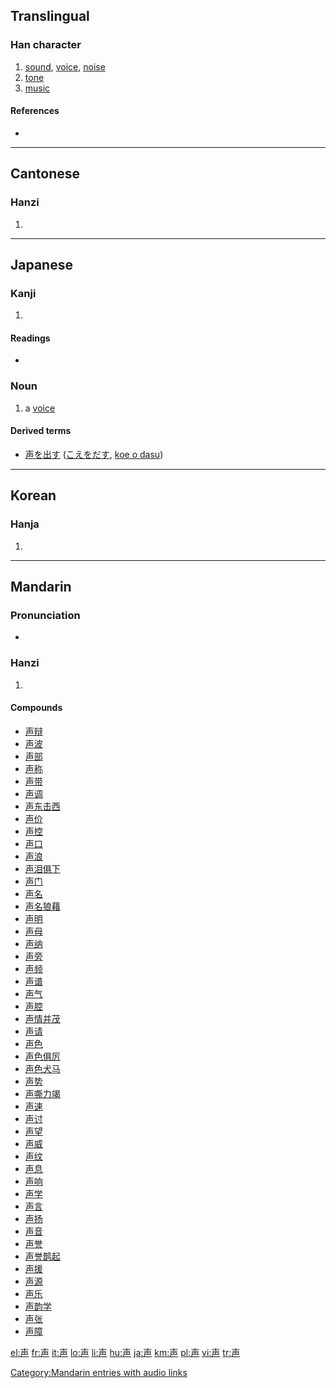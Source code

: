 {{also|聲}}
==Translingual==

===Han character===
{{Han char|rn=33|rad=士|as=04|sn=7|four=|canj=土日竹 (GAH)}}

# [[sound]], [[voice]], [[noise]]
# [[tone]]
# [[music]]

====References====
* {{Han ref|kx=0243.040|dkj=05645|dj=0483.060|hdz=10429.010|uh=58F0|ud=22768}}

----

==Cantonese==

===Hanzi===
{{yue-hanzi|jyut=|y=seng1, sing1}}

# {{defn|Cantonese}}

----

==Japanese==

===Kanji===
{{ja-kanji|grade=2|rs=士04}}

# {{defn|Japanese}}

====Readings====
* {{ja-readings|on=[[せい]] ([[sei]]), [[しょう]] ([[shō]])|kun=[[こえ]] ([[koe]])}}

===Noun===
{{ja-noun|k|hira=こえ|rom=koe}}

# a [[voice]]

====Derived terms====
* [[声を出す]] ([[こえをだす]], [[koe o dasu]])

----

==Korean==

===Hanja===
{{ko-hanja|hangeul=성|rv=seong|mr=sŏng}}

# {{defn|Korean}}

----

==Mandarin==

===Pronunciation===
* {{audio|zh-shēng.ogg|audio}}

===Hanzi===
{{cmn-hanzi|tra=聲|pin=[[shēng]] ([[sheng1]])|wg=sheng<sup>1</sup>}}

# {{defn|Mandarin}}

====Compounds====
* [[声辩]]
* [[声波]]
* [[声部]]
* [[声称]]
* [[声带]]
* [[声调]]
* [[声东击西]]
* [[声价]]
* [[声控]]
* [[声口]]
* [[声浪]]
* [[声泪俱下]]
* [[声门]]
* [[声名]]
* [[声名狼藉]]
* [[声明]]
* [[声母]]
* [[声纳]]
* [[声旁]]
* [[声频]]
* [[声谱]]
* [[声气]]
* [[声腔]]
* [[声情并茂]]
* [[声请]]
* [[声色]]
* [[声色俱厉]]
* [[声色犬马]]
* [[声势]]
* [[声嘶力竭]]
* [[声速]]
* [[声讨]]
* [[声望]]
* [[声威]]
* [[声纹]]
* [[声息]]
* [[声响]]
* [[声学]]
* [[声言]]
* [[声扬]]
* [[声音]]
* [[声誉]]
* [[声誉鹊起]]
* [[声援]]
* [[声源]]
* [[声乐]]
* [[声韵学]]
* [[声张]]
* [[声障]]

[[Category:Mandarin entries with audio links]]

[[el:声]]
[[fr:声]]
[[it:声]]
[[lo:声]]
[[li:声]]
[[hu:声]]
[[ja:声]]
[[km:声]]
[[pl:声]]
[[vi:声]]
[[tr:声]]